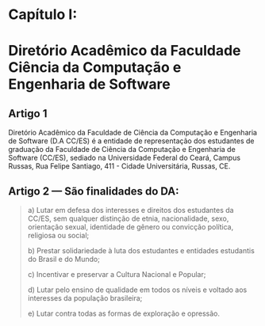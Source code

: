 # **Capítulo I:**

# **Diretório Acadêmico da Faculdade Ciência da Computação e Engenharia de Software**

## **Artigo 1**

Diretório Acadêmico da Faculdade de Ciência da Computação e Engenharia de Software (D.A CC/ES) é a entidade de representação dos estudantes de graduação da Faculdade de Ciência da Computação e Engenharia de Software (CC/ES), sediado na Universidade Federal do Ceará, Campus Russas, Rua Felipe Santiago, 411 - Cidade Universitária, Russas, CE.

## **Artigo 2** — São finalidades do DA:

> a) Lutar em defesa dos interesses e direitos dos estudantes da CC/ES, sem
> qualquer distinção de etnia, nacionalidade, sexo, orientação sexual, identidade de
> gênero ou convicção política, religiosa ou social;
>
> b) Prestar solidariedade à luta dos estudantes e entidades estudantis do Brasil e do
> Mundo;
>
> c) Incentivar e preservar a Cultura Nacional e Popular;
>
> d) Lutar pelo ensino de qualidade em todos os níveis e voltado aos interesses da
> população brasileira;
>
> e) Lutar contra todas as formas de exploração e opressão.
